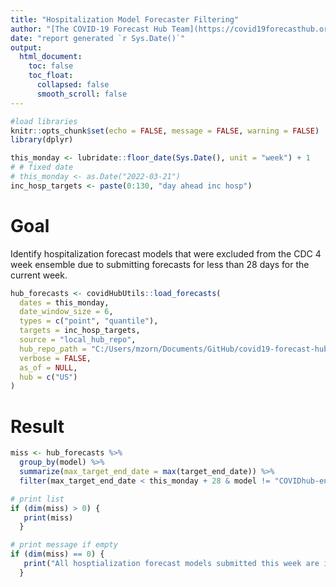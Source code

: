 ```yaml
---
title: "Hospitalization Model Forecaster Filtering"
author: "[The COVID-19 Forecast Hub Team](https://covid19forecasthub.org/doc/)<br><br>https://covid19forecasthub.org/"
date: "report generated `r Sys.Date()`"
output:
  html_document:
    toc: false
    toc_float:
      collapsed: false
      smooth_scroll: false
---
```


```r

#load libraries
knitr::opts_chunk$set(echo = FALSE, message = FALSE, warning = FALSE)
library(dplyr)


```

```r
this_monday <- lubridate::floor_date(Sys.Date(), unit = "week") + 1
# # fixed date
# this_monday <- as.Date("2022-03-21")
inc_hosp_targets <- paste(0:130, "day ahead inc hosp")
```

# Goal

Identify hospitalization forecast models that were excluded from the CDC 4 week ensemble due to submitting forecasts for less than 28 days for the current week.

```r
hub_forecasts <- covidHubUtils::load_forecasts(
  dates = this_monday,
  date_window_size = 6,
  types = c("point", "quantile"),
  targets = inc_hosp_targets,
  source = "local_hub_repo",
  hub_repo_path = "C:/Users/mzorn/Documents/GitHub/covid19-forecast-hub",
  verbose = FALSE,
  as_of = NULL,
  hub = c("US")
)
```

# Result

```r
miss <- hub_forecasts %>%
  group_by(model) %>%
  summarize(max_target_end_date = max(target_end_date)) %>%
  filter(max_target_end_date < this_monday + 28 & model != "COVIDhub-ensemble")

# print list
if (dim(miss) > 0) {
   print(miss) 
  }

# print message if empty
if (dim(miss) == 0) {
   print("All hosptialization forecast models submitted this week are included in the COVIDhub_4wk_ensemble") 
  }
```

